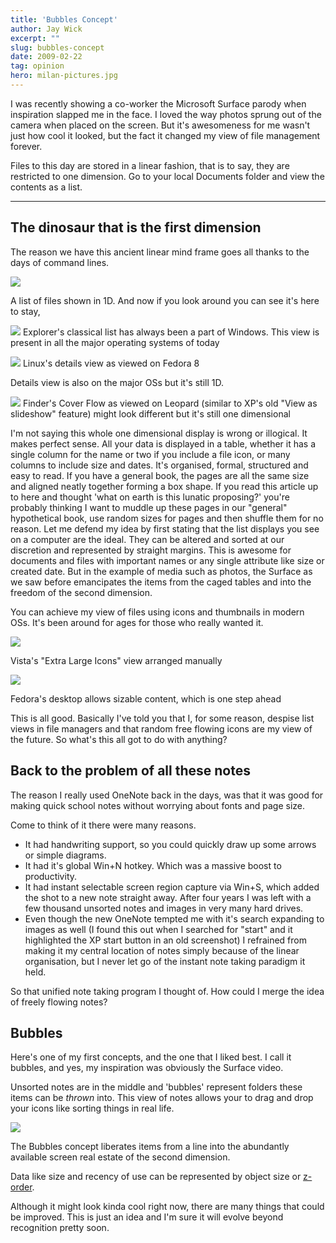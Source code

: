 ```yaml
---
title: 'Bubbles Concept'
author: Jay Wick
excerpt: ""
slug: bubbles-concept
date: 2009-02-22
tag: opinion
hero: milan-pictures.jpg
---
```


I was recently showing a co-worker the Microsoft Surface parody when inspiration slapped me in the face. I loved the way photos sprung out of the camera when placed on the screen. But it's awesomeness for me wasn't just how cool it looked, but the fact it changed my view of file management forever.

Files to this day are stored in a linear fashion, that is to say, they are restricted to one dimension. Go to your local Documents folder and view the contents as a list. 

****

## The dinosaur that is the first dimension

The reason we have this ancient linear mind frame goes all thanks to the days of command lines.

![](./dos-list.jpg)

A list of files shown in 1D. And now if you look around you can see it's here to stay,

![](./vi-list.jpg) Explorer's classical list has always been a part of Windows. This view is present in all the major operating systems of today

![](./fedora-list.jpg) Linux's details view as viewed on Fedora 8

Details view is also on the major OSs but it's still 1D.

![](./105-coverflow.jpg) Finder's Cover Flow as viewed on Leopard (similar to XP's old "View as slideshow" feature) might look different but it's still one dimensional

I'm not saying this whole one dimensional display is wrong or illogical. It makes perfect sense. All your data is displayed in a table, whether it has a single column for the name or two if you include a file icon, or many columns to include size and dates. It's organised, formal, structured and easy to read. If you have a general book, the pages are all the same size and aligned neatly together forming a box shape. If you read this article up to here and thought 'what on earth is this lunatic proposing?' you're probably thinking I want to muddle up these pages in our "general" hypothetical book, use random sizes for pages and then shuffle them for no reason. Let me defend my idea by first stating that the list displays you see on a computer are the ideal. They can be altered and sorted at our discretion and represented by straight margins. This is awesome for documents and files with important names or any single attribute like size or created date. But in the example of media such as photos, the Surface as we saw before emancipates the items from the caged tables and into the freedom of the second dimension.

You can achieve my view of files using icons and thumbnails in modern OSs. It's been around for ages for those who really wanted it.

![](./vi-thumbnails.jpg)

Vista's "Extra Large Icons" view arranged manually

![](./fedora-desktop.jpg)

Fedora's desktop allows sizable content, which is one step ahead

This is all good. Basically I've told you that I, for some reason, despise list views in file managers and that random free flowing icons are my view of the future. So what's this all got to do with anything?


## Back to the problem of all these notes

The reason I really used OneNote back in the days, was that it was good for making quick school notes without worrying about fonts and page size.

Come to think of it there were many reasons.

* It had handwriting support, so you could quickly draw up some arrows or simple diagrams.
* It had it's global Win+N hotkey. Which was a massive boost to productivity.
* It had instant selectable screen region capture via Win+S, which added the shot to a new note straight away. After four years I was left with a few thousand unsorted notes and images in very many hard drives.
* Even though the new OneNote tempted me with it's search expanding to images as well (I found this out when I searched for "start" and it highlighted the XP start button in an old screenshot) I refrained from making it my central location of notes simply because of the linear organisation, but I never let go of the instant note taking paradigm it held.

So that unified note taking program I thought of. How could I merge the idea of freely flowing notes?


## Bubbles

Here's one of my first concepts, and the one that I liked best. I call it bubbles, and yes, my inspiration was obviously the Surface video.

Unsorted notes are in the middle and 'bubbles' represent folders these items can be *thrown* into. This view of notes allows your to drag and drop your icons like sorting things in real life.

![](./bubbles.jpg)

The Bubbles concept liberates items from a line into the abundantly available screen real estate of the second dimension.

Data like size and recency of use can be represented by object size or [z-order](https://en.wikipedia.org/wiki/Z-order).

Although it might look kinda cool right now, there are many things that could be improved. This is just an idea and I'm sure it will evolve beyond recognition pretty soon.
